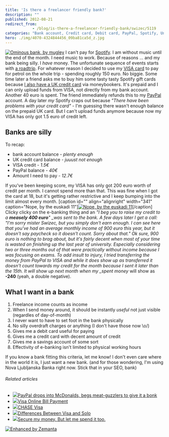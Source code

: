 ```yaml
---
title: 'Is there a freelancer friendly bank?'
description: ""
published: 2012-08-21
redirect_from: 
            - /blog/is-there-a-freelancer-friendly-bank/swizec/5119
categories: "Bank account, Credit card, Debit card, PayPal, Spotify, Uncategorized, VISA"
hero: ./img/4070-4324844456_09ba81ca5d_z.jpg
---
```

[![Ominous bank, by mugley](./img/4070-4324844456_09ba81ca5d_z.jpg "Ominous bank, by mugley")](http://www.flickr.com/photos/mugley/4324844456/sizes/z/in/photostream/) I can&#x27;t pay for [Spotify](http://www.spotify.com/ "Spotify"). I am without music until the end of the month. I need music to work. Because of reasons ... and my bank being silly. I _have_ money. The unfortunate sequence of events starts with [a roadtrip](http://swizec.com/blog/a-roadtrip-first-leg/swizec/4906 "A roadtrip: First leg"). For whatever reason I decided to use my [VISA card](http://www.corporate.visa.com "Visa Inc.") to pay for petrol on the whole trip - spending roughly 150 euro. No biggie. Some time later a friend asks me to buy him some tasty tasty Spotify gift cards because [I also have a UK credit card](http://swizec.com/blog/spending-money-online-is-crazy-hard/swizec/2479 "Spending money online is crazy hard!") via moneybookers. It&#x27;s prepaid and I can only upload funds from VISA, not directly from my bank account. Another 40 euro is spent. The friend immediately refunds this to my [PayPal](http://paypal.com "PayPal") account. A day later _my_ Spotify craps out because _&quot;There have been problems with your credit card&quot;_ - I&#x27;m guessing there wasn&#x27;t enough balance on the prepaid UK card. But I can&#x27;t upload funds anymore because now my VISA has only got 1.5 euro of credit left.

## Banks are silly

To recap:

- bank account balance - _plenty enough_
- UK credit card balance - _juuust not enough_
- VISA credit - _1.5€_
- PayPal balance - _40€_
- Amount I need to pay - _12.7€_

If you&#x27;ve been keeping score, my VISA has only got 200 euro worth of credit per month. I cannot spend more than that. This was fine when I got the card at 18, but it&#x27;s getting rather restrictive and I keep bumping into the limit almost every month. \[caption id=&quot;&quot; align=&quot;alignright&quot; width=&quot;341&quot; caption=&quot;Nope, by the euskadi 11&quot;][![Nope, by the euskadi 11](./img/6143-5988317923_d2edd701e1_z.jpg "Nope, by the euskadi 11")](http://www.flickr.com/photos/andrianakis/5988317923/sizes/z/in/photostream/)\[/caption] Clicky clicky on the e-banking thing and an _&quot;I beg you to raise my credit to a **measely 400 euro**&quot; \_was sent to the bank. A few days later I get a call: _&quot;I&#x27;m sorry mister Swizec, but you simply don&#x27;t earn enough. I can see here that you&#x27;ve had an average monthly income of 900 euro this year, but it doesn&#x27;t say _paycheck_ so it doesn&#x27;t count. Sorry about that.&quot;_ Ok sure, 900 euro is nothing to brag about, but it&#x27;s fairly decent when most of your time is wasted on finishing up the last year of university. Especially considering two or three months out of that were practically without income because I was focusing on exams. To add insult to injury, I tried transferring the money from PayPal to VISA and while it does show up as transferred it doesn&#x27;t count towards my credit for the month because I sent it later than the 15th. It will show up next month when my \_spent money_ will show as **-240** (yeah, a double negative).

## What I want in a bank

1. Freelance income counts as income
2. When I send money around, it should be instantly _useful_ not just visible (regardles of day-of-month)
3. I never want to have to set foot in the bank physically
4. No silly overdraft charges or anything (I don&#x27;t have those now \\o/)
5. Gives me a debit card useful for paying
6. Gives me a credit card with decent amount of credit
7. Gives me a savings account of some sort
8. Effectivity of e-banking isn&#x27;t limited to physical working hours

If you know a bank fitting this criteria, let me know! I don&#x27;t even care where in the world it is, I just want a new bank. (and for those wondering, I&#x27;m using Nova Ljubljanska Banka right now. Stick that in your SEO, bank)

###### Related articles

- [![](http://i.zemanta.com/107965717_80_80.jpg)](http://go.theregister.com/feed/www.theregister.co.uk/2012/08/21/mcdonalds_paypal/)[PayPal drops into McDonalds, begs meat-guzzlers to give it a bonk](http://go.theregister.com/feed/www.theregister.co.uk/2012/08/21/mcdonalds_paypal/)
- [![](http://i.zemanta.com/noimg_70_80_80.jpg)](http://www.answers.com/topic/corpus-answers-guides-visa-online-bill-payment)[Visa Online Bill Payment](http://www.answers.com/topic/corpus-answers-guides-visa-online-bill-payment)
- [![](http://i.zemanta.com/noimg_25_80_80.jpg)](http://www.cardhub.com/credit-cards/chase-visa/)[CHASE Visa](http://www.cardhub.com/credit-cards/chase-visa/)
- [![](http://i.zemanta.com/noimg_118_80_80.jpg)](http://www.differencebetween.net/business/finance-business-2/differences-between-visa-and-solo/)[Differences Between Visa and Solo](http://www.differencebetween.net/business/finance-business-2/differences-between-visa-and-solo/)
- [![](http://i.zemanta.com/107346247_80_80.jpg)](http://blog.julieng.me/post/29620353212/secure-my-money-but-let-me-spend-it-too)[Secure my money. But let me spend it too.](http://blog.julieng.me/post/29620353212/secure-my-money-but-let-me-spend-it-too)

[![Enhanced by Zemanta](http://img.zemanta.com/zemified_e.png?x-id=61ca5f5b-76e9-47eb-b480-50ad18b11c1b)](http://www.zemanta.com/?px "Enhanced by Zemanta")
